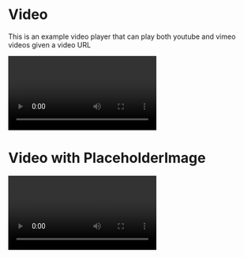 
<Meta title="Core/Molecules/Video" component={Video} />

# Video

<StoryStatus status="stable" />

This is an example video player that can play both youtube and vimeo videos
given a video URL

<Preview>
  <Story name="Video">
    <Video
      videoUrl="https://vimeo.com/145702525"
      videoTitle="Super Science Friends"
      onReady={(player) => {
        player.wrapper.querySelector('iframe').tabIndex = 0;
      }}
    />
  </Story>
</Preview>

<Props of={Video} />

# Video with PlaceholderImage

<Preview>
  <Story name="Video with PlaceholderImage">
    <Video
      videoUrl="https://www.youtube.com/watch?v=Yl8yy5tpVIM"
      videoTitle="Workout with Rick Sanchez"
      placeholderImage="https://placekitten.com/400/300"
      autoplay={true}
    />
  </Story>
</Preview>
